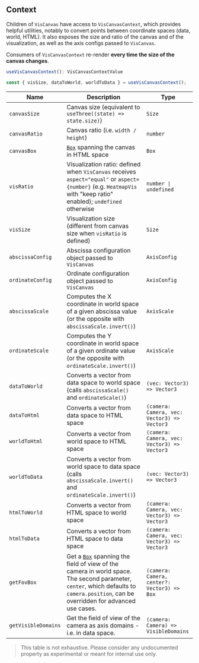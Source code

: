 
<Meta title="Context" />

## Context

Children of `VisCanvas` have access to `VisCanvasContext`, which provides helpful utilities, notably to convert points between coordinate spaces (data, world, HTML).
It also exposes the size and ratio of the canvas and of the visualization, as well as the axis configs passed to `VisCanvas`.

Consumers of `VisCanvasContext` re-render **every time the size of the canvas changes**.

```ts
useVisCanvasContext(): VisCanvasContextValue

const { visSize, dataToWorld, worldToData } = useVisCanvasContext();
```

| Name                | Description                                                                                                                                                                                                                                          | Type                                                   |
| ------------------- | ---------------------------------------------------------------------------------------------------------------------------------------------------------------------------------------------------------------------------------------------------- | ------------------------------------------------------ |
| `canvasSize`        | Canvas size (equivalent to `useThree((state) => state.size)`)                                                                                                                                                                                        | <code>Size</code>                                      |
| `canvasRatio`       | Canvas ratio (i.e. `width / height`)                                                                                                                                                                                                                 | <code>number</code>                                    |
| `canvasBox`         | [`Box`](https://h5web-docs.panosc.eu/?path=/story/utilities--page#box) spanning the canvas in HTML space                                                                                                                                             | <code>Box</code>                                       |
| `visRatio`          | Visualization ratio: defined when `VisCanvas` receives `aspect="equal"` or `aspect={number}` (e.g. `HeatmapVis` with "keep ratio" enabled); `undefined` otherwise                                                                                    | <code>number &#124; undefined</code>                   |
| `visSize`           | Visualization size (different from canvas size when `visRatio` is defined)                                                                                                                                                                           | <code>Size</code>                                      |
| `abscissaConfig`    | Abscissa configuration object passed to `VisCanvas`                                                                                                                                                                                                  | <code>AxisConfig</code>                                |
| `ordinateConfig`    | Ordinate configuration object passed to `VisCanvas`                                                                                                                                                                                                  | <code>AxisConfig</code>                                |
| `abscissaScale`     | Computes the X coordinate in world space of a given abscissa value (or the opposite with `abscissaScale.invert()`)                                                                                                                                   | <code>AxisScale</code>                                 |
| `ordinateScale`     | Computes the Y coordinate in world space of a given ordinate value (or the opposite with `ordinateScale.invert()`)                                                                                                                                   | <code>AxisScale</code>                                 |
| `dataToWorld`       | Converts a vector from data space to world space (calls `abscissaScale()` and `ordinateScale()`)                                                                                                                                                     | <code>(vec: Vector3) => Vector3</code>                 |
| `dataToHtml`        | Converts a vector from data space to HTML space                                                                                                                                                                                                      | <code>(camera: Camera, vec: Vector3) => Vector3</code> |
| `worldToHtml`       | Converts a vector from world space to HTML space                                                                                                                                                                                                     | <code>(camera: Camera, vec: Vector3) => Vector3</code> |
| `worldToData`       | Converts a vector from world space to data space (calls `abscissaScale.invert()` and `ordinateScale.invert()`)                                                                                                                                       | <code>(vec: Vector3) => Vector3</code>                 |
| `htmlToWorld`       | Converts a vector from HTML space to world space                                                                                                                                                                                                     | <code>(camera: Camera, vec: Vector3) => Vector3</code> |
| `htmlToData`        | Converts a vector from HTML space to data space                                                                                                                                                                                                      | <code>(camera: Camera, vec: Vector3) => Vector3</code> |
| `getFovBox`         | Get a [`Box`](https://h5web-docs.panosc.eu/?path=/story/utilities--page#box) spanning the field of view of the camera in world space. The second parameter, `center`, which defaults to `camera.position`, can be overridden for advanced use cases. | <code>(camera: Camera, center?: Vector3) => Box</code> |
| `getVisibleDomains` | Get the field of view of the camera as axis domains - i.e. in data space.                                                                                                                                                                            | <code>(camera: Camera) => VisibleDomains</code>        |

> This table is not exhaustive. Please consider any undocumented property as experimental or meant for internal use only.
